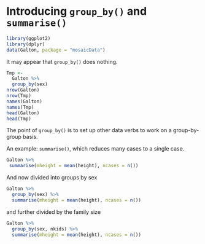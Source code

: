 # Introducing `group_by()` and `summarise()`

```r
library(ggplot2)
library(dplyr)
data(Galton, package = "mosaicData")
```

It may appear that `group_by()` does nothing.
```r
Tmp <-
  Galton %>%
  group_by(sex)
nrow(Galton)
nrow(Tmp)
names(Galton)
names(Tmp)
head(Galton)
head(Tmp)
```

The point of `group_by()` is to set up other data verbs to work on a group-by-group basis.

An example: `summarise()`, which reduces many cases to a single case.
```r
Galton %>% 
 summarise(mheight = mean(height), ncases = n()) 

```

And now divided into groups by sex
```r
Galton %>%
  group_by(sex) %>%
  summarise(mheight = mean(height), ncases = n()) 
```

and further divided by the family size
```r
Galton %>%
  group_by(sex, nkids) %>%
  summarise(mheight = mean(height), ncases = n()) 
```